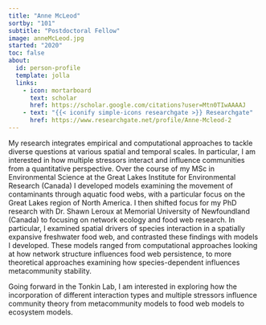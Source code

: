 ```yaml
---
title: "Anne McLeod"
sortby: "101"
subtitle: "Postdoctoral Fellow"
image: anneMcLeod.jpg
started: "2020"
toc: false
about:
  id: person-profile
  template: jolla
  links:
    - icon: mortarboard
      text: scholar
      href: https://scholar.google.com/citations?user=Mtn0TIwAAAAJ
    - text: "{{< iconify simple-icons researchgate >}} Researchgate"
      href: https://www.researchgate.net/profile/Anne-Mcleod-2
---
```


My research integrates empirical and computational approaches to tackle diverse questions at various spatial and temporal scales. In particular, I am interested in how multiple stressors interact and influence communities from a quantitative perspective. Over the course of my MSc in Environmental Science at the Great Lakes Institute for Environmental Research (Canada) I developed models examining the movement of contaminants through aquatic food webs, with a particular focus on the Great Lakes region of North America. I then shifted focus for my PhD research with Dr. Shawn Leroux at Memorial University of Newfoundland (Canada) to focusing on network ecology and food web research. In particular, I examined spatial drivers of species interaction in a spatially expansive freshwater food web, and contrasted these findings with models I developed. These models ranged from computational approaches looking at how network structure influences food web persistence, to more theoretical approaches examining how species-dependent influences metacommunity stability.

Going forward in the Tonkin Lab, I am interested in exploring how the incorporation of different interaction types and multiple stressors influence community theory from metacommunity models to food web models to ecosystem models.
